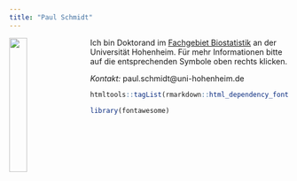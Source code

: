 ```yaml
---
title: "Paul Schmidt"
---
```


<img src="PS.jpg" style="width:25%; margin-right: 20px" align="left">

Ich bin Doktorand im [Fachgebiet Biostatistik](https://www.uni-hohenheim.de/organisation/einrichtung/fg-biostatistik) an der Universität Hohenheim. Für mehr Informationen bitte auf die entsprechenden Symbole oben rechts klicken.



*Kontakt:* paul.schmidt@uni-hohenheim.de

```r
htmltools::tagList(rmarkdown::html_dependency_font_awesome())
```

```r
library(fontawesome)
```